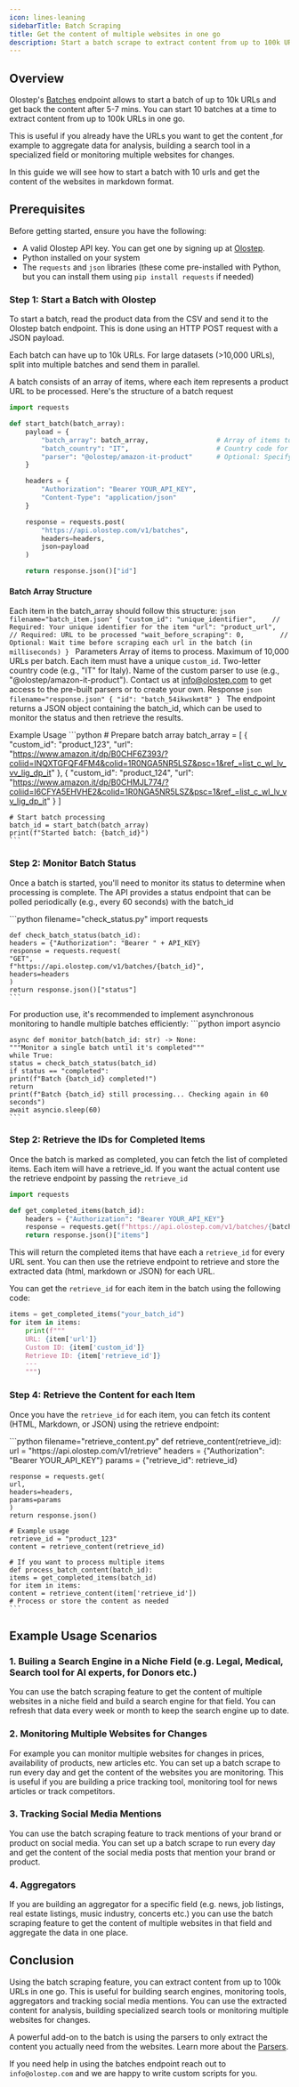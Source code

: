 ```yaml
---
icon: lines-leaning
sidebarTitle: Batch Scraping
title: Get the content of multiple websites in one go
description: Start a batch scrape to extract content from up to 100k URLs in 5-7 mins
---
```


## Overview

Olostep's [Batches](https://docs.olostep.com/api-reference/batches/create) endpoint allows to start a batch of up to 10k URLs and get back the content after 5-7 mins. You can start 10 batches at a time to extract content from up to 100k URLs in one go.

This is useful if you already have the URLs you want to get the content ,for example to aggregate data for analysis, building a search tool in a specialized field  or monitoring multiple websites for changes.


In this guide we will see how to start a batch with 10 urls and get the content of the websites in markdown format.

## Prerequisites

Before getting started, ensure you have the following:

- A valid Olostep API key. You can get one by signing up at [Olostep](https://www.olostep.com/dashboard).
- Python installed on your system
- The `requests` and `json` libraries (these come pre-installed with Python, but you can install them using `pip install requests` if needed)

### Step 1: Start a Batch with Olostep

To start a batch, read the product data from the CSV and send it to the Olostep batch endpoint. This is done using an HTTP POST request with a JSON payload.

Each batch can have up to 10k URLs. For large datasets (>10,000 URLs), split into multiple batches and send them in parallel.

A batch consists of an array of items, where each item represents a product URL to be processed. Here's the structure of a batch request

```python
import requests

def start_batch(batch_array):
    payload = {
        "batch_array": batch_array,                 # Array of items to process
        "batch_country": "IT",                      # Country code for the batch
        "parser": "@olostep/amazon-it-product"      # Optional: Specify a custom parser so you only get the JSON data you need
    }

    headers = {
        "Authorization": "Bearer YOUR_API_KEY",
        "Content-Type": "application/json"
    }

    response = requests.post(
        "https://api.olostep.com/v1/batches",
        headers=headers,
        json=payload
    )

    return response.json()["id"]
```

#### Batch Array Structure
Each item in the batch_array should follow this structure:
<CodeGroup>
    ```json filename="batch_item.json"
    {
        "custom_id": "unique_identifier",    // Required: Your unique identifier for the item
        "url": "product_url",               // Required: URL to be processed
        "wait_before_scraping": 0,         // Optional: Wait time before scraping each url in the batch (in milliseconds)
    }
    ```
</CodeGroup>
Parameters
<ResponseField name="batch_array" type="array" required>
    Array of items to process. Maximum of 10,000 URLs per batch. Each item must have a unique `custom_id`.
</ResponseField>
<ResponseField name="batch_country" type="string" required>
    Two-letter country code (e.g., "IT" for Italy).
</ResponseField>
<ResponseField name="parser" type="string">
    Name of the custom parser to use (e.g., "@olostep/amazon-it-product"). Contact us at info@olostep.com to get access to the pre-built parsers or to create your own.
</ResponseField>
Response
<CodeGroup>
    ```json filename="response.json"
    {
        "id": "batch_54ikwskmt8"
    }
    ```
</CodeGroup>
The endpoint returns a JSON object containing the batch_id, which can be used to monitor the status and then retrieve the results.

Example Usage
<CodeGroup>
    ```python
    # Prepare batch array
    batch_array = [
    {
        "custom_id": "product_123",
        "url": "https://www.amazon.it/dp/B0CHF6Z393/?coliid=INQXTGFQF4FM4&colid=1R0NGA5NR5LSZ&psc=1&ref_=list_c_wl_lv_vv_lig_dp_it"
    },
    {
        "custom_id": "product_124",
        "url": "https://www.amazon.it/dp/B0CHMJL774/?coliid=I6CFYA5EHVHE2&colid=1R0NGA5NR5LSZ&psc=1&ref_=list_c_wl_lv_vv_lig_dp_it"
    }
    ]

    # Start batch processing
    batch_id = start_batch(batch_array)
    print(f"Started batch: {batch_id}")
    ```
</CodeGroup>

### Step 2: Monitor Batch Status
Once a batch is started, you'll need to monitor its status to determine when processing is complete. The API provides a status endpoint that can be polled periodically (e.g., every 60 seconds) with the batch_id

<CodeGroup>
    ```python filename="check_status.py"
    import requests

    def check_batch_status(batch_id):
    headers = {"Authorization": "Bearer " + API_KEY}
    response = requests.request(
    "GET",
    f"https://api.olostep.com/v1/batches/{batch_id}",
    headers=headers
    )
    return response.json()["status"]
    ```
</CodeGroup>

For production use, it's recommended to implement asynchronous monitoring to handle multiple batches efficiently:
<CodeGroup>
    ```python
    import asyncio

    async def monitor_batch(batch_id: str) -> None:
    """Monitor a single batch until it's completed"""
    while True:
    status = check_batch_status(batch_id)
    if status == "completed":
    print(f"Batch {batch_id} completed!")
    return
    print(f"Batch {batch_id} still processing... Checking again in 60 seconds")
    await asyncio.sleep(60)
    ```
</CodeGroup>


### Step 2: Retrieve the IDs for Completed Items

Once the batch is marked as completed, you can fetch the list of completed items. Each item will have a retrieve_id. If you want the actual content use the retrieve endpoint by passing the `retrieve_id`

```python
import requests

def get_completed_items(batch_id):
    headers = {"Authorization": "Bearer YOUR_API_KEY"}
    response = requests.get(f"https://api.olostep.com/v1/batches/{batch_id}/items", headers=headers)
    return response.json()["items"]
```
This will return the completed items that have each a `retrieve_id` for every URL sent. You can then use the retrieve endpoint to retrieve and store the extracted data (html, markdown or JSON) for each URL.

You can get the `retrieve_id` for each item in the batch using the following code:

```python
items = get_completed_items("your_batch_id")
for item in items:
    print(f"""
    URL: {item['url']}
    Custom ID: {item['custom_id']}
    Retrieve ID: {item['retrieve_id']}
    ---
    """)
```

### Step 4: Retrieve the Content for each Item

Once you have the `retrieve_id` for each item, you can fetch its content (HTML, Markdown, or JSON) using the retrieve endpoint:

<CodeGroup>
    ```python filename="retrieve_content.py"
    def retrieve_content(retrieve_id):
    url = "https://api.olostep.com/v1/retrieve"
    headers = {"Authorization": "Bearer YOUR_API_KEY"}
    params = {"retrieve_id": retrieve_id}

    response = requests.get(
    url,
    headers=headers,
    params=params
    )
    return response.json()

    # Example usage
    retrieve_id = "product_123"
    content = retrieve_content(retrieve_id)

    # If you want to process multiple items
    def process_batch_content(batch_id):
    items = get_completed_items(batch_id)
    for item in items:
    content = retrieve_content(item['retrieve_id'])
    # Process or store the content as needed
    ```
</CodeGroup>

## Example Usage Scenarios

### 1. Builing a Search Engine in a Niche Field (e.g. Legal, Medical, Search tool for AI experts, for Donors etc.)

You can use the batch scraping feature to get the content of multiple websites in a niche field and build a search engine for that field. You can refresh that data every week or month to keep the search engine up to date.

### 2. Monitoring Multiple Websites for Changes

For example you can monitor multiple websites for changes in prices, availability of products, new articles etc. You can set up a batch scrape to run every day and get the content of the websites you are monitoring.
This is useful if you are building a price tracking tool, monitoring tool for news articles or track competitors.


### 3. Tracking Social Media Mentions

You can use the batch scraping feature to track mentions of your brand or product on social media. You can set up a batch scrape to run every day and get the content of the social media posts that mention your brand or product.


### 4. Aggregators

If you are building an aggregator for a specific field (e.g. news, job listings, real estate listings, music industry, concerts etc.) you can use the batch scraping feature to get the content of multiple websites in that field and aggregate the data in one place.


## Conclusion

Using the batch scraping feature, you can extract content from up to 100k URLs in one go. This is useful for building search engines, monitoring tools, aggregators and tracking social media mentions. You can use the extracted content for analysis, building specialized search tools or monitoring multiple websites for changes.

A powerful add-on to the batch is using the parsers to only extract the content you actually need from the websites. Learn more about the [Parsers](https://docs.olostep.com/features/structured-content/parsers).

If you need help in using the batches endpoint reach out to `info@olostep.com` and we are happy to write custom scripts for you.

